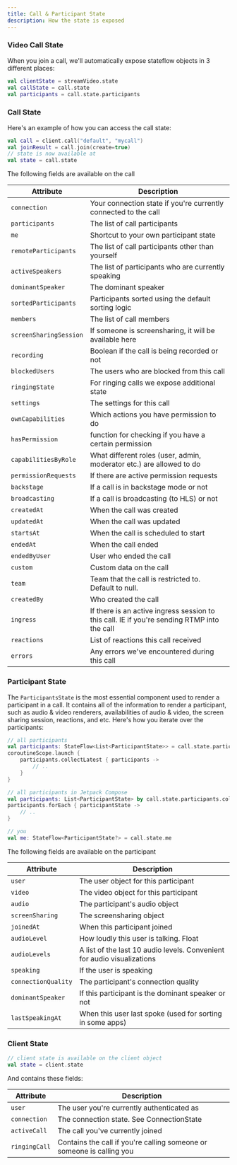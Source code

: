 ```yaml
---
title: Call & Participant State
description: How the state is exposed
---
```


### Video Call State

When you join a call, we'll automatically expose stateflow objects in 3 different places:

```kotlin
val clientState = streamVideo.state
val callState = call.state
val participants = call.state.participants
```

### Call State

Here's an example of how you can access the call state:

```kotlin
val call = client.call("default", "mycall")
val joinResult = call.join(create=true)
// state is now available at
val state = call.state
```

The following fields are available on the call

| Attribute | Description |
| --- | --- |
| `connection` | Your connection state if you're currently connected to the call |
| `participants` | The list of call participants |
| `me` | Shortcut to your own participant state |
| `remoteParticipants` | The list of call participants other than yourself |
| `activeSpeakers` | The list of participants who are currently speaking |
| `dominantSpeaker` | The dominant speaker |
| `sortedParticipants` | Participants sorted using the default sorting logic |
| `members` | The list of call members |
| `screenSharingSession` | If someone is screensharing, it will be available here |
| `recording` | Boolean if the call is being recorded or not |
| `blockedUsers` | The users who are blocked from this call |
| `ringingState` | For ringing calls we expose additional state |
| `settings` | The settings for this call |
| `ownCapabilities` | Which actions you have permission to do |
| `hasPermission` | function for checking if you have a certain permission |
| `capabilitiesByRole` | What different roles (user, admin, moderator etc.) are allowed to do |
| `permissionRequests` | If there are active permission requests |
| `backstage` | If a call is in backstage mode or not |
| `broadcasting` | If a call is broadcasting (to HLS) or not |
| `createdAt` | When the call was created |
| `updatedAt` | When the call was updated |
| `startsAt` | When the call is scheduled to start |
| `endedAt` | When the call ended |
| `endedByUser` | User who ended the call |
| `custom` | Custom data on the call |
| `team` | Team that the call is restricted to. Default to null. |
| `createdBy` | Who created the call |
| `ingress` | If there is an active ingress session to this call. IE if you're sending RTMP into the call |
| `reactions` | List of reactions this call received |
| `errors` | Any errors we've encountered during this call |

### Participant State

The `ParticipantsState` is the most essential component used to render a participant in a call. It contains all of the information to render a participant, such as audio & video renderers, availabilities of audio & video, the screen sharing session, reactions, and etc. Here's how you iterate over the participants:

```kotlin
// all participants
val participants: StateFlow<List<ParticipantState>> = call.state.participants
coroutineScope.launch {
    participants.collectLatest { participants ->
        // ..
    }
}

// all participants in Jetpack Compose
val participants: List<ParticipantState> by call.state.participants.collectAsState()
participants.forEach { participantState ->
    // ..
}

// you
val me: StateFlow<ParticipantState?> = call.state.me
```

The following fields are available on the participant

| Attribute | Description |
| --- | --- |
| `user` | The user object for this participant |
| `video` | The video object for this participant |
| `audio` | The participant's audio object |
| `screenSharing` | The screensharing object |
| `joinedAt` | When this participant joined |
| `audioLevel` | How loudly this user is talking. Float |
| `audioLevels` | A list of the last 10 audio levels. Convenient for audio visualizations |
| `speaking` | If the user is speaking |
| `connectionQuality` | The participant's connection quality |
| `dominantSpeaker` | If this participant is the dominant speaker or not |
| `lastSpeakingAt` | When this user last spoke (used for sorting in some apps) |

### Client State

```kotlin
// client state is available on the client object
val state = client.state
```

And contains these fields:

| Attribute | Description |
| --- | --- |
| `user` | The user you're currently authenticated as |
| `connection` | The connection state. See ConnectionState |
| `activeCall` | The call you've currently joined |
| `ringingCall` | Contains the call if you're calling someone or someone is calling you |

